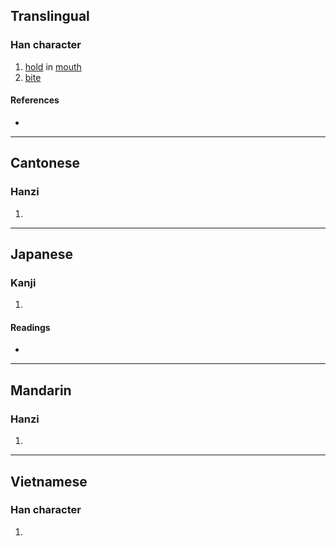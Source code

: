 {{character info/new}}
==Translingual==

===Han character===
{{Han char|rn=30|rad=口|as=12|sn=15|four=68027|canj=ROYB|ids=⿰口禽}}

# [[hold]] in [[mouth]]
# [[bite]]

====References====
* {{Han ref|kx=0211.121|dkj=04348|hdz=10685.100|uh=5659|ud=22105|bh=BEB2|bd=48818}}

----

==Cantonese==

===Hanzi===
{{yue-hanzi|jyut=|y=kam4}}

# {{rfdef|yue|sort=口12}}

----

==Japanese==

===Kanji===
{{ja-kanji|grade=|rs=口12}}

# {{rfdef|ja|sort=口12}}

====Readings====
* {{ja-readings|on=[[きん]] (kin)|kun=[[ふくむ]] (fukumu)}}

----

==Mandarin==

===Hanzi===
{{cmn-hanzi|pin=[[qín]] ([[qin2]])|wg=ch'in<sup>2</sup>}}

# {{rfdef|cmn|sort=口12}}

----

==Vietnamese==

===Han character===
{{vi-hantu|[[gầm]]|rs=口12}}

# {{rfdef|vi|sort=口12}}